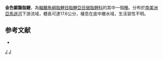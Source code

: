 {{Speciesbox 
| taxon = Pristobrycon aureus
| status = NE
| status_system = IUCN3.1
| authority =  [[Spix|Spix]] & [[Agassiz|Agassiz]], 1829
| synonyms = *''Serrasalmo aureus''<br /><small>Spix & Agassiz, 1829</small>	
*''Serrasalmus aureus''<br /><small>Spix & Agassiz, 1829</small>
*''Salmo erythrophthalmus''<br /><small>Kner, 1860</small>
*''Serrasalmo gymnogenys''<br /><small>[[阿尔伯特·甘瑟|Günther]], 1864</small>
*''Serrasalmus gymnogenys''<br /><small>[[阿尔伯特·甘瑟|Günther]], 1864</small>
}}
'''金色鋸齧脂鯉'''，為[[輻鰭魚綱|輻鰭魚綱]][[脂鯉目|脂鯉目]][[脂鯉亞目|脂鯉亞目]][[锯脂鲤科|锯脂鲤科]]的其中一個[[種|種]]。分布於[[南美洲|南美洲]][[亞馬遜河|亞馬遜河]]下游流域，體長可達17.6公分，棲息在底中層水域，生活習性不明。

==参考文献==
{{refbegin}}
*{{FishBase_species|genus=Pristobrycon|species=aureus |year=2014|month=1}}
{{refend}}

{{Taxonbar|from=Q6412312}}

[[Category:鋸齧脂鯉屬|J]]
[[Category:_1829年描述的鱼类|J]]